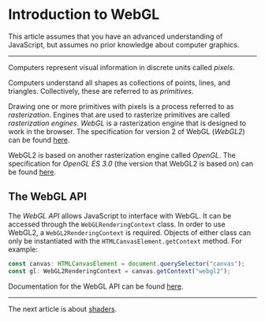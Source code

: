 # Introduction to WebGL

This article assumes that you have an advanced understanding of JavaScript, but assumes no prior
knowledge about computer graphics.

---

Computers represent visual information in discrete units called *pixels*.

Computers understand all shapes as collections of points, lines, and triangles. Collectively,
these are referred to as *primitives*.

Drawing one or more primitives with pixels is a process referred to as *rasterization*. Engines that
are used to rasterize primitives are called *rasterization engines*. *WebGL* is a rasterization engine
that is designed to work in the browser. The specification for version 2 of WebGL (*WebGL2*) can be
found [here](https://registry.khronos.org/webgl/specs/latest/2.0/).

WebGL2 is based on another rasterization engine called *OpenGL*. The specification for *OpenGL ES 3.0*
(the version that WebGL2 is based on) can be found [here](https://registry.khronos.org/OpenGL/specs/es/3.0/es_spec_3.0.pdf).

## The WebGL API

The *WebGL API* allows JavaScript to interface with WebGL. It can be accessed through the `WebGLRenderingContext`
class. In order to use WebGL2, a `WebGL2RenderingContext` is required. Objects of either class can
only be instantiated with the `HTMLCanvasElement.getContext` method. For example:

```ts
const canvas: HTMLCanvasElement = document.querySelector("canvas");
const gl: WebGL2RenderingContext = canvas.getContext("webgl2");
```

Documentation for the WebGL API can be found [here](https://developer.mozilla.org/en-US/docs/Web/API/WebGL_API).

---

The next article is about [shaders](/a/webgl/shaders).
